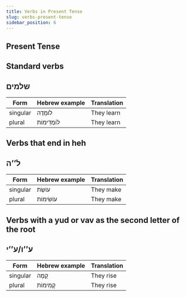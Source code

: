 ```yaml
---
title: Verbs in Present Tense
slug: verbs-present-tense
sidebar_position: 6
---
```


## Present Tense

## Standard verbs

## <HB> שלמים </HB>

| Form     | Hebrew example | Translation |
| -------- | -------------- | ----------- |
| singular | <HB> לוֹמֶדֶה </HB>     | They learn  |
| plural   |<HB> לוֹמְדִימוֹת </HB>  | They learn  |

## Verbs that end in heh

## <HB> ל’’ה </HB>

| Form     | Hebrew example | Translation |
| -------- | -------------- | ----------- |
| singular |<HB> עוֹשֶׂת </HB>       | They make   |
| plural   |<HB> עוֹשִׂימוֹת </HB>   | They make   |

## Verbs with a yud or vav as the second letter of the root

## <HB> ע’’ו/ע’’י </HB>

| Form     | Hebrew example | Translation |
| -------- | -------------- | ----------- |
| singular | <HB> קָמֶה </HB>          | They rise   |
| plural   | <HB> קָמִימוֹת </HB>     | They rise   |
